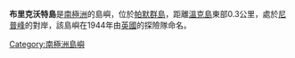 {{Expand language}}
{{Coord|64|47|S|63|13|W|source:GNIS|display=title}}

'''布里克沃特島'''是[[南極洲|南極洲]]的島嶼，位於[[帕默群島|帕默群島]]，距離[[溫克島|溫克島]]東部0.3公里，處於[[尼普峰|尼普峰]]的對岸，該島嶼在1944年由[[英國|英國]]的探險隊命名。

{{Antarctica-geo-stub}}
[[Category:南極洲島嶼|Category:南極洲島嶼]]